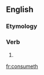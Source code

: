 ==English==

===Etymology===
{{suﬃx|consume|eth}}

===Verb===
{{en-verb form}}

# {{archaic third-person singular of|destroy}}

[[fr:consumeth]]